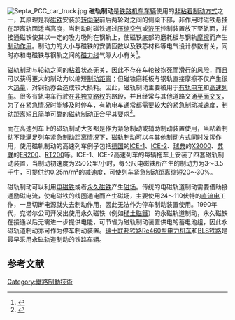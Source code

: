 {{noteTA
|G1=Railway
}}
[[File:Septa_PCC_car_truck.jpg|thumb]]
'''磁轨制动'''是[[铁道机车车辆|铁路机车车辆]]使用的[[铁路制动#制动力的形成|非粘着]][[铁路制动|制动方式]]之一，其原理是将[[磁铁|磁铁]]安装於[[转向架|转向架]]前后两轮对之间的侧梁下部，非作用时磁铁悬挂在距离轨面适当高度，当制动时磁铁通过[[压缩空气|压缩空气]]或[[液压机械|液压]]控制装置放下至轨面，并接通磁铁使其以一定的吸力吸附在钢轨上，使磁铁底部的磨耗板与钢轨[[摩擦力|摩擦]]而产生[[制动|制动作用]]。制动力的大小与磁铁的安装匝数以及铁芯材料等电气设计参数有关，同时亦和电磁铁与钢轨之间的[[場線|磁力线]]气隙大小有关<ref name="jindai">{{Cite book|title=近代铁道制动技术|author=智廉清|publisher=中国铁道出版社|year=1983|isbn=|location=北京|pages=}}</ref>。

磁轨制动与轮轨之间的[[粘着|粘着]]状态无关，因此不存在车轮被抱死而[[滑行|滑行]]的风险，而且可以获得更大的制动力以缩短[[制动距离|制动距离]]；但磁铁磨耗板与钢轨直接摩擦不仅产生很大[[热量|热量]]，对钢轨亦会造成较大损耗。因此，磁轨制动主要被用于[[有軌電車|有轨电车]]和[[高速列车|高速列车]]。很多有轨电车行驶在[[路權|非独立路权]]的路段，并且经常与其他道路交通[[平面道路交叉|平面交叉]]，为了在紧急情况时能够及时停车，有轨电车通常都需要较大的紧急制动减速度，制动距离短且简单可靠的磁轨制动正合乎其要求<ref name="airbrakeasso">{{cite book |author=  D. G. Blaine, C. W.Parker, D. F. Dilgard, F. R. Ellis, R. E. Winter |title=Engineering and Design of Railway Brake Systems |year=1975 |publisher= Air Brake Association |location= Chicago |isbn= |page=}}</ref>。

而在高速列车上的磁轨制动大多都是作为紧急制动或辅助制动装置使用，当粘着制动不能满足列车紧急制动距离情况下，磁轨制动可以与其他制动方式同时发挥作用，使用磁轨制动的高速列车例子包括[[德国|德国]]的[[ICE-1列車|ICE-1]]、[[ICE-2列車|ICE-2]]、[[瑞典|瑞典]]的[[SJ2000列車|X2000]]、[[苏联|苏联]]的[[ER200型电力动车组|ER200]]、[[RT200型铁路客车|RТ200]]等。ICE-1、ICE-2高速列车的每辆拖车上安装了四套磁轨制动装置，当制动初速度为250公里/小时，每公尺电磁铁所产生的制动力为3～3.5千牛，可提供约0.25m/m²的减速度，可使列车紧急制动距离缩短20～30%。

磁轨制动可以利用[[電磁鐵|电磁铁]]或者[[永磁体|永久磁铁]]产生[[磁場|磁场]]。传统的电磁轨道制动需要借助接通励磁电流，使电磁铁的线圈通电而产生磁场，主要使用24～110伏特的[[直流电|直流电]]工作，一旦切断电源就失去制动作用，因此无法作为停车制动装置使用。1990年代，克诺尔公司开发出使用永久磁铁（例如[[稀土磁鐵|稀土磁鐵]]）的永磁轨道制动，永久磁铁在接通以后无需进一步提供电能，可节省为磁轨制动装置供电的蓄电池组，因此永磁轨道制动亦可作为停车制动装置。[[瑞士联邦铁路|瑞士联邦铁路]][[瑞士联邦铁路Re460型电力机车|Re460型电力机车]]和[[BLS勒奇山铁路|BLS铁路]]{{tsl|de|BLS Re 465|BLS铁路Re465型电力机车|Re465型电力机车}}是最早采用永磁轨道制动的铁路车辆。

== 参考文献 ==
{{Reflist}}

{{鐵路制動系統}}
{{Portal bar|鐵路|城市轨道交通}}

[[Category:鐵路制動技術|Category:鐵路制動技術]]